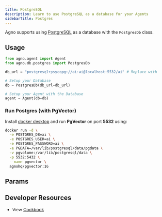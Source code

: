 ```yaml
---
title: PostgreSQL
description: Learn to use PostgreSQL as a database for your Agents
sidebarTitle: Postgres
---
```


Agno supports using [PostgreSQL](https://www.postgresql.org/) as a database with the `PostgresDb` class.

## Usage

```python postgres_for_agent.py
from agno.agent import Agent
from agno.db.postgres import PostgresDb

db_url = "postgresql+psycopg://ai:ai@localhost:5532/ai" # Replace with your own connection string

# Setup your Database
db = PostgresDb(db_url=db_url)

# Setup your Agent with the Database
agent = Agent(db=db)
```

### Run Postgres (with PgVector)

Install [docker desktop](https://docs.docker.com/desktop/install/mac-install/) and run **PgVector** on port **5532** using:

```bash
docker run -d \
  -e POSTGRES_DB=ai \
  -e POSTGRES_USER=ai \
  -e POSTGRES_PASSWORD=ai \
  -e PGDATA=/var/lib/postgresql/data/pgdata \
  -v pgvolume:/var/lib/postgresql/data \
  -p 5532:5432 \
  --name pgvector \
  agnohq/pgvector:16
```

## Params

<Snippet file="db-postgres-params.mdx" />

## Developer Resources

- View [Cookbook](https://github.com/agno-agi/agno/tree/main/cookbook/db/postgres/postgres_for_agent.py)
